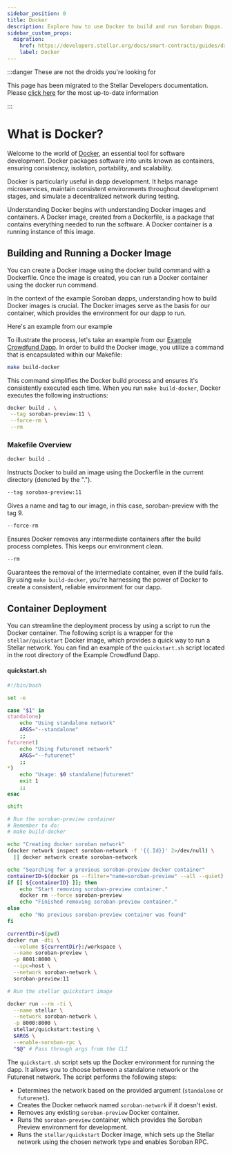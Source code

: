 ```yaml
---
sidebar_position: 0
title: Docker
description: Explore how to use Docker to build and run Soroban Dapps.
sidebar_custom_props:
  migration:
    href: https://developers.stellar.org/docs/smart-contracts/guides/dapps/docker
    label: Docker
---
```


:::danger These are not the droids you're looking for

This page has been migrated to the Stellar Developers documentation. Please [click here](https://developers.stellar.org/docs/smart-contracts/guides/dapps/docker) for the most up-to-date information

:::

# What is Docker?

Welcome to the world of [Docker](https://www.docker.com/), an essential tool for software development. Docker packages software into units known as containers, ensuring consistency, isolation, portability, and scalability.

Docker is particularly useful in dapp development. It helps manage microservices, maintain consistent environments throughout development stages, and simulate a decentralized network during testing.

Understanding Docker begins with understanding Docker images and containers. A Docker image, created from a Dockerfile, is a package that contains everything needed to run the software. A Docker container is a running instance of this image.

## Building and Running a Docker Image

You can create a Docker image using the docker build command with a Dockerfile. Once the image is created, you can run a Docker container using the docker run command.

In the context of the example Soroban dapps, understanding how to build Docker images is crucial. The Docker images serve as the basis for our container, which provides the environment for our dapp to run.

Here's an example from our example

To illustrate the process, let's take an example from our [Example Crowdfund Dapp](https://github.com/stellar/soroban-example-dapp/tree/main). In order to build the Docker image, you utilize a command that is encapsulated within our Makefile:

```bash
make build-docker
```

This command simplifies the Docker build process and ensures it's consistently executed each time. When you run `make build-docker`, Docker executes the following instructions:

```bash
docker build . \
 --tag soroban-preview:11 \
 --force-rm \
 --rm
```

### Makefile Overview

```bash
docker build .
```

Instructs Docker to build an image using the Dockerfile in the current directory (denoted by the ".").

```bash
--tag soroban-preview:11
```

Gives a name and tag to our image, in this case, soroban-preview with the tag 9.

```bash
--force-rm
```

Ensures Docker removes any intermediate containers after the build process completes. This keeps our environment clean.

```bash
--rm
```

Guarantees the removal of the intermediate container, even if the build fails. By using `make build-docker`, you're harnessing the power of Docker to create a consistent, reliable environment for our dapp.

## Container Deployment

You can streamline the deployment process by using a script to run the Docker container. The following script is a wrapper for the `stellar/quickstart` Docker image, which provides a quick way to run a Stellar network. You can find an example of the `quickstart.sh` script located in the root directory of the Example Crowdfund Dapp.

#### quickstart.sh

```bash
#!/bin/bash

set -e

case "$1" in
standalone)
    echo "Using standalone network"
    ARGS="--standalone"
    ;;
futurenet)
    echo "Using Futurenet network"
    ARGS="--futurenet"
    ;;
*)
    echo "Usage: $0 standalone|futurenet"
    exit 1
    ;;
esac

shift

# Run the soroban-preview container
# Remember to do:
# make build-docker

echo "Creating docker soroban network"
(docker network inspect soroban-network -f '{{.Id}}' 2>/dev/null) \
  || docker network create soroban-network

echo "Searching for a previous soroban-preview docker container"
containerID=$(docker ps --filter="name=soroban-preview" --all --quiet)
if [[ ${containerID} ]]; then
    echo "Start removing soroban-preview container."
    docker rm --force soroban-preview
    echo "Finished removing soroban-preview container."
else
    echo "No previous soroban-preview container was found"
fi

currentDir=$(pwd)
docker run -dti \
  --volume ${currentDir}:/workspace \
  --name soroban-preview \
  -p 8001:8000 \
  --ipc=host \
  --network soroban-network \
  soroban-preview:11

# Run the stellar quickstart image

docker run --rm -ti \
  --name stellar \
  --network soroban-network \
  -p 8000:8000 \
  stellar/quickstart:testing \
  $ARGS \
  --enable-soroban-rpc \
  "$@" # Pass through args from the CLI
```

The `quickstart.sh` script sets up the Docker environment for running the dapp. It allows you to choose between a standalone network or the Futurenet network. The script performs the following steps:

- Determines the network based on the provided argument (`standalone` or `futurenet`).
- Creates the Docker network named `soroban-network` if it doesn't exist.
- Removes any existing `soroban-preview` Docker container.
- Runs the `soroban-preview` container, which provides the Soroban Preview environment for development.
- Runs the `stellar/quickstart` Docker image, which sets up the Stellar network using the chosen network type and enables Soroban RPC.
